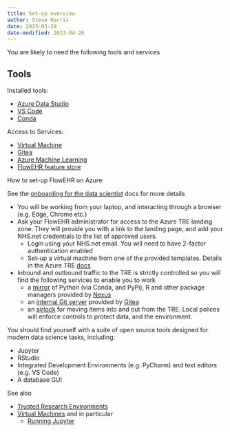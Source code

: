 ```yaml
---
title: Set-up overview
author: Steve Harris
date: 2023-03-29
date-modified: 2023-04-26
---
```


You are likely to need the following tools and services

## Tools
Installed tools:

- [Azure Data Studio](./20_setup_ads.qmd)
- [VS Code](./20_setup_vscode.qmd)
- [Conda](./20_setup_conda.qmd)

Access to Services:

- [Virtual Machine](./20_setup_vm.qmd)
- [Gitea](./20_setup_gitea.qmd)
- [Azure Machine Learning](./20_setup_aml.qmd)
- [FlowEHR feature store](../anatomy/feature_store.qmd)



How to set-up FlowEHR on Azure:

See the [onboarding for the data scientist](../personas/datascientist/onboarding.qmd) docs for more details

- You will be working from your laptop, and interacting through a browser (e.g. Edge, Chrome etc.)
- Ask your FlowEHR administrator for access to the Azure TRE landing zone. They will provide you with a link to the landing page, and add your NHS.net credentials to the list of approved users.
  - Login using your NHS.net email. You will need to have 2-factor authentication enabled
  - Set-up a virtual machine from one of the provided templates. Details  in the Azure TRE [docs](https://microsoft.github.io/AzureTRE/v0.9.0/using-tre/tre-for-research/using-vms/)
- Inbound and outbound traffic to the TRE is strictly controlled so you will find the following services to enable you to work
    - a [mirror](https://microsoft.github.io/AzureTRE/v0.9.0/tre-templates/shared-services/nexus/) of Python (via Conda, and PyPi), R and other package managers provided by [Nexus](https://help.sonatype.com/repomanager3/)
    - an [internal Git server](https://microsoft.github.io/AzureTRE/v0.9.0/tre-templates/shared-services/gitea/) provided by [Gitea](https://docs.gitea.io/en-us/)
    - an [airlock](https://microsoft.github.io/AzureTRE/v0.9.0/tre-templates/shared-services/airlock-notifier/) for moving items into and out from the TRE. Local polices will enforce controls to protect data, and the environment.

You should find yourself with a suite of open source tools designed for modern data science tasks, including:

- Jupyter
- RStudio
- Integrated Development Environments (e.g. PyCharm) and text editors (e.g. VS Code)
- A database GUI
  

See also

- [Trusted Research Environments](../anatomy/tre.qmd)
- [Virtual Machines](../anatomy/vm.qmd) and in particular
  - [Running Jupyter](../anatomy/vm.qmd#example-running-a-jupyter-notebook-from-this-documentation-within-a-virtual-environment)


